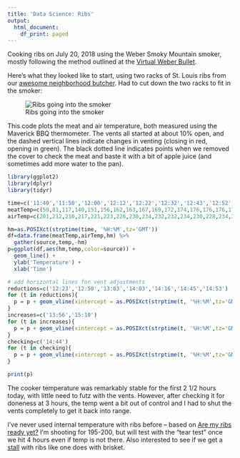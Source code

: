 ```yaml
---
title: 'Data Science: Ribs'
output:
  html_document:
    df_print: paged
---
```


Cooking ribs on July 20, 2018 using the Weber Smoky Mountain smoker, mostly following the method outlined at the [Virtual Weber Bullet](http://virtualweberbullet.com/rib2.html).  

Here's what they looked like to start, using two racks of St. Louis ribs from our [awesome neighborhood butcher](http://avedanos.com/). Had to cut down the two racks to fit in the smoker:

![Ribs going into the smoker](ribs_start.png)

This code plots the meat and air temperature, both measured using the Maverick BBQ thermometer.  The vents all started at about 10% open, and the dashed vertical lines indicate changes in venting (closing in red, opening in green). The black dotted line indicates points when we removed the cover to check the meat and baste it with a bit of apple juice (and sometimes add more water to the pan).

```r
library(ggplot2)
library(dplyr)
library(tidyr)

time=c('11:40','11:50','12:00','12:12','12:22','12:32','12:43','12:52','13:03','13:14','13:24','13:36','13:51','13:57','14:03','14:15','14:29','14:41',"14:52","14:54",'15:00','15:06','15:11','15:18')
meatTemp=c(59,81,117,140,151,156,162,163,167,169,172,174,176,176,176,178,178,180,176,174,172,172,171,171)
airTemp=c(201,212,210,217,221,223,226,230,234,232,232,234,230,228,234,237,232,241,252,279,265,259,252,239)

hm=as.POSIXct(strptime(time, '%H:%M',tz='GMT')) 
df=data.frame(meatTemp,airTemp,hm) %>%
  gather(source,temp,-hm)
p=ggplot(df,aes(hm,temp,color=source)) + 
  geom_line() + 
  ylab('Temperature') +
  xlab('Time') 

# add horizontal lines for vent adjustments
reductions=c('12:23','12:50','13:03','14:03','14:16','14:45','14:53')
for (t in reductions){
  p = p + geom_vline(xintercept = as.POSIXct(strptime(t, '%H:%M',tz='GMT')) ,linetype='dashed',size=0.5,color='red')
}
increases=c('13:56','15:10')
for (t in increases){
  p = p + geom_vline(xintercept = as.POSIXct(strptime(t, '%H:%M',tz='GMT')) ,linetype='dashed',size=0.5,color='green')
}
checking=c('14:44')
for (t in checking){
  p = p + geom_vline(xintercept = as.POSIXct(strptime(t, '%H:%M',tz='GMT')) ,linetype='dotted',size=0.5,color='black')
}

print(p) 

```

The cooker temperature was remarkably stable for the first 2 1/2 hours today, with little need to futz with the vents.  However, after checking it for doneness at 3 hours, the temp went a bit out of control and I had to shut the vents completely to get it back into range.

I've never used internal temperature with ribs before -- based on [Are my ribs ready yet?](https://amazingribs.com/tested-recipes/pork-ribs-recipes/are-my-ribs-ready-yet) I'm shooting for 195-200, but will test with the "tear test" once we hit 4 hours even if temp is not there.  Also interested to see if we get a [stall](https://amazingribs.com/more-technique-and-science/more-cooking-science/understanding-and-beating-barbecue-stall-bane-all) with ribs like one does with brisket.  
